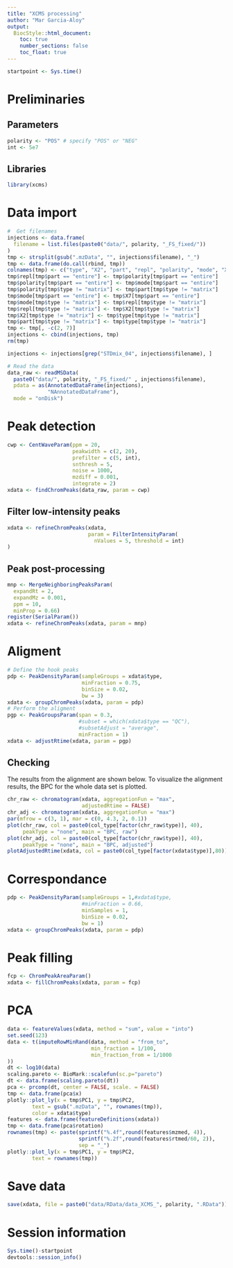 ```yaml
---
title: "XCMS processing"
author: "Mar Garcia-Aloy"
output: 
  BiocStyle::html_document:
    toc: true
    number_sections: false
    toc_float: true
---
```


```r
startpoint <- Sys.time()
```


# Preliminaries

## Parameters

```r
polarity <- "POS" # specify "POS" or "NEG"
int <- 5e7
```


## Libraries

```r
library(xcms)
```


# Data import

```r
#  Get filenames
injections <- data.frame(
  filename = list.files(paste0("data/", polarity, "_FS_fixed/"))
)
tmp <- strsplit(gsub(".mzData", "", injections$filename), "_")
tmp <- data.frame(do.call(rbind, tmp))
colnames(tmp) <- c("type", "X2", "part", "repl", "polarity", "mode", "X7")
tmp$repl[tmp$part == "entire"] <- tmp$polarity[tmp$part == "entire"]
tmp$polarity[tmp$part == "entire"] <- tmp$mode[tmp$part == "entire"]
tmp$polarity[tmp$type != "matrix"] <- tmp$part[tmp$type != "matrix"]
tmp$mode[tmp$part == "entire"] <- tmp$X7[tmp$part == "entire"]
tmp$mode[tmp$type != "matrix"] <- tmp$repl[tmp$type != "matrix"]
tmp$repl[tmp$type != "matrix"] <- tmp$X2[tmp$type != "matrix"]
tmp$X2[tmp$type != "matrix"] <- tmp$type[tmp$type != "matrix"]
tmp$part[tmp$type != "matrix"] <- tmp$type[tmp$type != "matrix"]
tmp <- tmp[, -c(2, 7)]
injections <- cbind(injections, tmp)
rm(tmp)

injections <- injections[grep("STDmix_04", injections$filename), ]

# Read the data
data_raw <- readMSData(
  paste0("data/", polarity, "_FS_fixed/" , injections$filename),
  pdata = as(AnnotatedDataFrame(injections),
             "NAnnotatedDataFrame"), 
  mode = "onDisk")
```


# Peak detection

```r
cwp <- CentWaveParam(ppm = 20,
                     peakwidth = c(2, 20),
                     prefilter = c(5, int),
                     snthresh = 5,
                     noise = 1000,
                     mzdiff = 0.001,
                     integrate = 2)
xdata <- findChromPeaks(data_raw, param = cwp)
```


## Filter low-intensity peaks

```r
xdata <- refineChromPeaks(xdata, 
                          param = FilterIntensityParam(
                            nValues = 5, threshold = int)
)
```


## Peak post-processing

```r
mnp <- MergeNeighboringPeaksParam(
  expandRt = 2, 
  expandMz = 0.001, 
  ppm = 10,
  minProp = 0.66)
register(SerialParam())
xdata <- refineChromPeaks(xdata, param = mnp)
```


# Aligment

```r
# Define the hook peaks
pdp <- PeakDensityParam(sampleGroups = xdata$type,
                        minFraction = 0.75,
                        binSize = 0.02,
                        bw = 3)
xdata <- groupChromPeaks(xdata, param = pdp)
# Perform the aligment
pgp <- PeakGroupsParam(span = 0.3,
                       #subset = which(xdata$type == "QC"),
                       #subsetAdjust = "average",
                       minFraction = 1)
xdata <- adjustRtime(xdata, param = pgp)
```


## Checking

The results from the alignment are shown below. 
To visualize the alignment results, the BPC for the whole data set is plotted.

```r
chr_raw <- chromatogram(xdata, aggregationFun = "max", 
                        adjustedRtime = FALSE)
chr_adj <- chromatogram(xdata, aggregationFun = "max")
par(mfrow = c(3, 1), mar = c(0, 4.3, 2, 0.1))
plot(chr_raw, col = paste0(col_type[factor(chr_raw$type)], 40),
     peakType = "none", main = "BPC, raw")
plot(chr_adj, col = paste0(col_type[factor(chr_raw$type)], 40),
     peakType = "none", main = "BPC, adjusted")
plotAdjustedRtime(xdata, col = paste0(col_type[factor(xdata$type)],80))
```


# Correspondance

```r
pdp <- PeakDensityParam(sampleGroups = 1,#xdata$type,
                        #minFraction = 0.66,
                        minSamples = 1,
                        binSize = 0.02,
                        bw = 1)
xdata <- groupChromPeaks(xdata, param = pdp)
```


# Peak filling

```r
fcp <- ChromPeakAreaParam()
xdata <- fillChromPeaks(xdata, param = fcp)
```


# PCA

```r
data <- featureValues(xdata, method = "sum", value = "into")
set.seed(123)
data <- t(imputeRowMinRand(data, method = "from_to",
                           min_fraction = 1/100,
                           min_fraction_from = 1/1000
))
dt <- log10(data)
scaling.pareto <- BioMark::scalefun(sc.p="pareto")
dt <- data.frame(scaling.pareto(dt))
pca <- prcomp(dt, center = FALSE, scale. = FALSE)
tmp <- data.frame(pca$x)
plotly::plot_ly(x = tmp$PC1, y = tmp$PC2,
        text = gsub(".mzData", "", rownames(tmp)),
        color = xdata$type)
features <- data.frame(featureDefinitions(xdata))
tmp <- data.frame(pca$rotation)
rownames(tmp) <- paste(sprintf("%.4f",round(features$mzmed, 4)), 
                       sprintf("%.2f",round(features$rtmed/60, 2)), 
                       sep = "_")
plotly::plot_ly(x = tmp$PC1, y = tmp$PC2,
        text = rownames(tmp))
```

# Save data

```r
save(xdata, file = paste0("data/RData/data_XCMS_", polarity, ".RData"))
```


# Session information

```r
Sys.time()-startpoint
devtools::session_info()
```